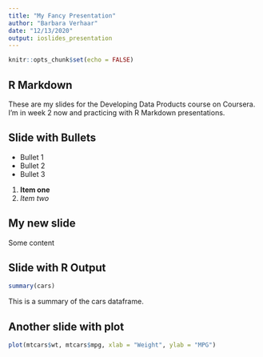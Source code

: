 ```yaml
---
title: "My Fancy Presentation"
author: "Barbara Verhaar"
date: "12/13/2020"
output: ioslides_presentation
---
```


```r
knitr::opts_chunk$set(echo = FALSE)
```

## R Markdown
These are my slides for the Developing Data Products course on Coursera. I'm in week 2 now and practicing with R Markdown presentations.

## Slide with Bullets

- Bullet 1
- Bullet 2
- Bullet 3

1. **Item one**
2. *Item two*

## My new slide
Some content

## Slide with R Output

```r
summary(cars)
```
This is a summary of the cars dataframe.

## Another slide with plot
```r
plot(mtcars$wt, mtcars$mpg, xlab = "Weight", ylab = "MPG")
```
